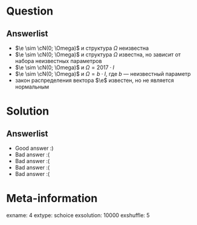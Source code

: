 Question
========


Answerlist
----------
*  $\e \sim \cN(0; \Omega)$ и структура $\Omega$ неизвестна
*  $\e \sim \cN(0; \Omega)$ и структура $\Omega$ известна, но зависит от набора неизвестных параметров
*  $\e \sim \cN(0; \Omega)$ и $\Omega = 2017 \cdot I$
*  $\e \sim \cN(0; \Omega)$ и  $\Omega =  b \cdot I$, где $b$ — неизвестный параметр
*  закон  распределения вектора $\e$ известен, но не является нормальным

Solution
========

Answerlist
----------
*  Good answer :)
*  Bad answer :(
*  Bad answer :(
*  Bad answer :(
*  Bad answer :(

Meta-information
================
exname: 4
extype: schoice
exsolution: 10000
exshuffle: 5
